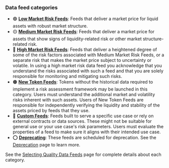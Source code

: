 ### Data feed categories

- 🟢 [**Low Market Risk Feeds**](/data-feeds/selecting-data-feeds/#-low-market-risk-feeds): Feeds that deliver a market price for liquid assets with robust market structure.
- 🟡 [**Medium Market Risk Feeds**](/data-feeds/selecting-data-feeds/#-medium-market-risk-feeds): Feeds that deliver a market price for assets that show signs of liquidity-related risk or other market structure-related risk.
- 🔴 [**High Market Risk Feeds**](/data-feeds/selecting-data-feeds/#-high-market-risk-feeds): Feeds that deliver a heightened degree of some of the risk factors associated with Medium Market Risk Feeds, or a separate risk that makes the market price subject to uncertainty or volatile. In using a high market risk data feed you acknowledge that you understand the risks associated with such a feed and that you are solely responsible for monitoring and mitigating such risks.
- 🟠 [**New Token Feeds**](/data-feeds/selecting-data-feeds/#-new-token-feeds): Tokens without the historical data required to implement a risk assessment framework may be launched in this category. Users must understand the additional market and volatility risks inherent with such assets. Users of New Token Feeds are responsible for independently verifying the liquidity and stability of the assets priced by feeds that they use.
- 🔵 [**Custom Feeds**](/data-feeds/selecting-data-feeds/#-custom-feeds): Feeds built to serve a specific use case or rely on external contracts or data sources. These might not be suitable for general use or your use case's risk parameters. Users must evaluate the properties of a feed to make sure it aligns with their intended use case.
- ⭕ [**Deprecating**](/data-feeds/deprecating-feeds): These feeds are scheduled for deprecation. See the [Deprecation](/data-feeds/deprecating-feeds) page to learn more.

See the [Selecting Quality Data Feeds](/data-feeds/selecting-data-feeds) page for complete details about each category.
